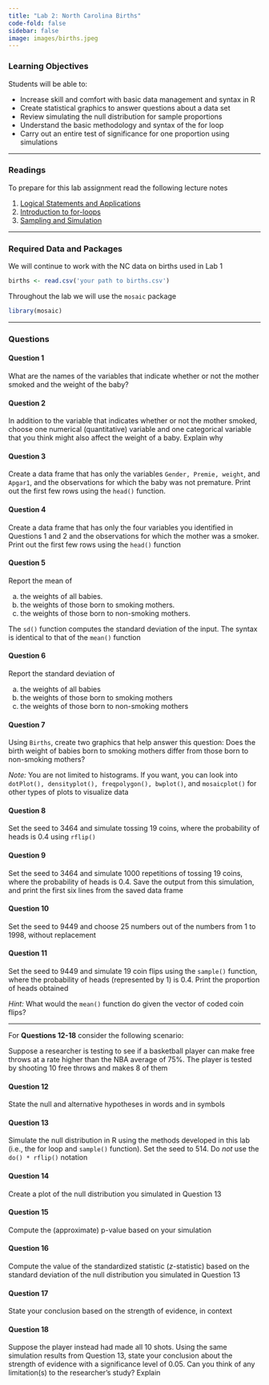 ```yaml
---
title: "Lab 2: North Carolina Births"
code-fold: false
sidebar: false
image: images/births.jpeg
---
```


### Learning Objectives


Students will be able to:

- Increase skill and comfort with basic data management and syntax in R 
- Create statistical graphics to answer questions about a data set
- Review simulating the null distribution for sample proportions
- Understand the basic methodology and syntax of the for loop
- Carry out an entire test of significance for one proportion using simulations

----

### Readings

To prepare for this lab assignment read the following lecture notes


1. [Logical Statements and Applications](/notes/06-logical-statements.qmd)
2. [Introduction to for-loops](/notes/07-for-loops.qmd)
3. [Sampling and Simulation](/notes/08-sampling_simulation.qmd)

---

### Required Data and Packages

We will continue to work with the NC data on births used in Lab 1

```r
births <- read.csv('your path to births.csv')
```


Throughout the lab we will use the `mosaic` package

```r
library(mosaic)
```

---


### Questions

#### Question 1

What are the names of the variables that indicate whether or not the mother smoked and the weight of the baby?


#### Question 2

In addition to the variable that indicates whether or not the mother smoked, choose one numerical (quantitative) variable and one categorical variable that you think might also affect the weight of a baby. Explain why



#### Question 3

Create a data frame that has only the variables `Gender, Premie, weight`, and `Apgar1`, and the observations for which the baby was not premature. Print out the first few rows using the `head()` function.


#### Question 4

Create a data frame that has only the four variables you identified in Questions 1 and 2 and the observations for which the mother was a smoker. Print out the first few rows using the `head()` function



#### Question 5

Report the mean of

(a) the weights of all babies.
(b) the weights of those born to smoking mothers.
(c) the weights of those born to non-smoking mothers.

The `sd()` function computes the standard deviation of the input. The syntax is identical to that of the `mean()` function

#### Question 6

Report the standard deviation of

(a) the weights of all babies
(b) the weights of those born to smoking mothers
(c) the weights of those born to non-smoking mothers


#### Question 7

Using `Births`, create two graphics that help answer this question: Does the birth weight of babies born to smoking mothers differ from those born to non-smoking mothers?

*Note:* You are not limited to histograms. If you want, you can look into `dotPlot(), densityplot(), freqpolygon(), bwplot()`, and `mosaicplot()` for other types of plots to visualize data


#### Question 8

Set the seed to 3464 and simulate tossing 19 coins, where the probability of heads is 0.4 using `rflip()`


#### Question 9

Set the seed to 3464 and simulate 1000 repetitions of tossing 19 coins, where the probability of heads is 0.4. Save the output from this simulation, and print the first six lines from the saved data frame


#### Question 10

Set the seed to 9449 and choose 25 numbers out of the numbers from 1 to 1998, without replacement


#### Question 11

Set the seed to 9449 and simulate 19 coin flips using the `sample()` function, where the probability of heads (represented by 1) is 0.4. Print the proportion of heads obtained

*Hint:* What would the `mean()` function do given the vector of coded coin flips?

---

For **Questions 12-18** consider the following scenario:

Suppose a researcher is testing to see if a basketball player can make free throws at a rate higher than the NBA average of 75%. The player is tested by shooting 10 free throws and makes 8 of them


#### Question 12

State the null and alternative hypotheses in words and in symbols


#### Question 13

Simulate the null distribution in R using the methods developed in this lab (i.e., the for loop
and `sample()` function). Set the seed to 514. Do *not* use the `do() * rflip()` notation


#### Question 14

Create a plot of the null distribution you simulated in Question 13


#### Question 15

Compute the (approximate) p-value based on your simulation


#### Question 16


Compute the value of the standardized statistic ($z$-statistic) based on the standard deviation of the null distribution you simulated in Question 13

#### Question 17

State your conclusion based on the strength of evidence, in context


#### Question 18


Suppose the player instead had made all 10 shots. Using the same simulation results from Question 13, state your conclusion about the strength of evidence with a significance level of 0.05. Can you think of any limitation(s) to the researcher’s study? Explain
